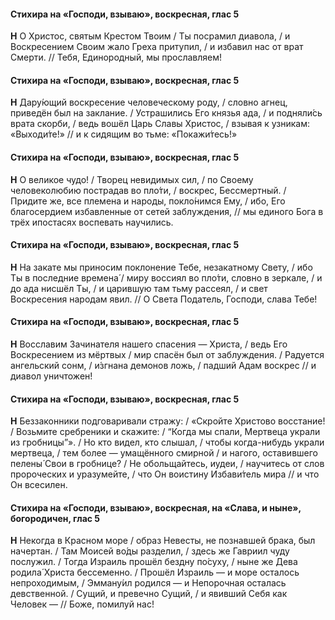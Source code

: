 #### Стихира на «Господи, взываю», воскресная, глас 5

**Н** О Христос, святым Крестом Твоим / Ты посрамил диавола, / и Воскресением Своим жало Греха притупил, / и избавил нас от врат Смерти. // Тебя, Единородный, мы прославляем!

#### Стихира на «Господи, взываю», воскресная, глас 5

**Н** Дару́ющий воскресение человеческому роду, / словно агнец, приведён был на заклание. / Устрашились Его князья ада, / и подняли́сь врата скорби, / ведь вошёл Царь Славы Христос, / взывая к узникам: «Выходи́те!» // и к сидящим во тьме: «Покажи́тесь!»

#### Стихира на «Господи, взываю», воскресная, глас 5

**Н** О великое чудо! / Творец невидимых сил, / по Своему человеколюбию пострадав во пло́ти, / воскрес, Бессмертный. / Придите же, все племена и народы, покло́нимся Ему, / ибо, Его благосердием избавленные от сетей заблуждения, // мы единого Бога в трёх ипостасях воспевать научились.

#### Стихира на «Господи, взываю», воскресная, глас 5

**Н** На закате мы приносим поклонение Тебе, незакатному Свету, / ибо Ты в последние времена́ / миру воссиял во пло́ти, словно в зеркале, / и до ада нисшёл Ты, / и царившую там тьму рассеял, / и свет Воскресения народам явил. // О Света Податель, Господи, слава Тебе!

#### Стихира на «Господи, взываю», воскресная, глас 5

**Н** Восславим Зачинателя нашего спасения — Христа, / ведь Его Воскресением из мёртвых / мир спасён был от заблуждения. / Радуется ангельский сонм, / и́згнана демонов ложь, / падший Адам воскрес // и диавол уничтожен!

#### Стихира на «Господи, взываю», воскресная, глас 5

**Н** Беззаконники подговаривали стражу: / «Скройте Христово восстание! / Возьмите сребреники и скажите: / “Когда мы спали, Мертвеца украли из гробницы”». / Но кто видел, кто слышал, / чтобы когда-нибудь украли мертвеца, / тем более — умащённого смирной / и нагого, оставившего пелены́ Свои в гробнице? / Не обольщайтесь, иудеи, / научитесь от слов пророческих и уразумейте, / что Он воистину Избави́тель мира // и что Он всесилен.

#### Стихира на «Господи, взываю», воскресная, на «Слава, и ныне», богородичен, глас 5

**Н** Некогда в Красном море / образ Невесты, не познавшей брака, был начертан. / Там Моисей во́ды разделил, / здесь же Гавриил чуду послужил. / Тогда Израиль прошёл бездну по́суху, / ныне же Дева родила́ Христа бессеменно. / Прошёл Израиль — и море осталось непроходимым, / Эмману́ил родился — и Непорочная осталась девственной. / Сущий, и превечно Сущий, / и явивший Себя как Человек — // Боже, помилуй нас!
